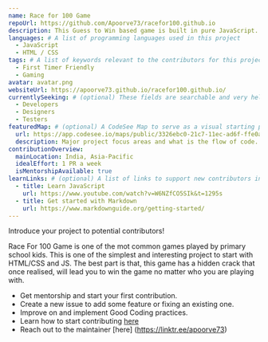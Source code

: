 ```yaml
---
name: Race for 100 Game
repoUrl: https://github.com/Apoorve73/racefor100.github.io
description: This Guess to Win based game is built in pure JavaScript. Play with the Computer and try to crack it :)
languages: # A list of programming languages used in this project
  - JavaScript
  - HTML / CSS
tags: # A list of keywords relevant to the contributors for this project
  - First Timer Friendly
  - Gaming
avatar: avatar.png
websiteUrl: https://apoorve73.github.io/racefor100.github.io/
currentlySeeking: # (optional) These fields are searchable and very helpful for contributors to match well with your project
  - Developers
  - Designers
  - Testers
featuredMap: # (optional) A CodeSee Map to serve as a visual starting point for contributors
  url: https://app.codesee.io/maps/public/3326ebc0-21c7-11ec-ad6f-ffe0aa54c51d
  description: Major project focus areas and what is the flow of code.
contributionOverview:
  mainLocation: India, Asia-Pacific
  idealEffort: 1 PR a week
  isMentorshipAvailable: true
learnLinks: # (optional) A list of links to support new contributors in learning about your project and tech stack and culture / community
  - title: Learn JavaScript
    url: https://www.youtube.com/watch?v=W6NZfCO5SIk&t=1295s
  - title: Get started with Markdown
    url: https://www.markdownguide.org/getting-started/
---
```


<!-- Divide your content into sections using our handy shortcodes. Each section is optional -->

<Overview>

Introduce your project to potential contributors!

Race For 100 Game is one of the mot common games played by primary school kids. This is one of the simplest and interesting project to start with HTML/CSS and JS. The best part is that, this game has a hidden crack that once realised, will lead you to win the game no matter who you are playing with.

</Overview>

<Contributing>

- Get mentorship and start your first contribution.
- Create a new issue to add some feature or fixing an existing one.
- Improve on and implement Good Coding practices.
- Learn how to start contributing [here](https://github.com/Apoorve73/racefor100.github.io/blob/master/contribution.md)
- Reach out to the maintainer [here] (https://linktr.ee/apoorve73)

</Contributing>
